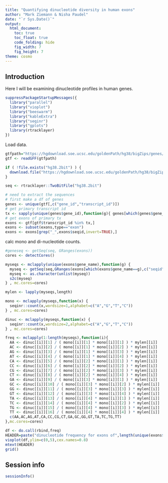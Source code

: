```yaml
---
title: "Quantifying dinucleotide diversity in human exons"
author: "Mark Ziemann & Nisha Paudel"
date: "`r Sys.Date()`"
output:
  html_document:
    toc: true
    toc_float: true
    code_folding: hide
    fig_width: 7
    fig_height: 7
theme: cosmo
---
```


## Introduction

Here I will be examining dinucleotide profiles in human genes.

```r

suppressPackageStartupMessages({
  library("parallel")
  library("vioplot")
  library("beeswarm")
  library("kableExtra")
  library("seqinr")
  library("gplots")
  library(rtracklayer)
})

```

Load data.

```r

gtfpath="https://hgdownload.soe.ucsc.edu/goldenPath/hg38/bigZips/genes/hg38.refGene.gtf.gz"
gtf <- readGFF(gtfpath)

if ( !file.exists("hg38.2bit") ) {
  download.file("https://hgdownload.soe.ucsc.edu/goldenPath/hg38/bigZips/hg38.2bit",destfile="hg38.2bit") 
}

seq <- rtracklayer::TwoBitFile("hg38.2bit")

# need to extract the sequences
# first make a df of genes
genes <- unique(gtf[,c("gene_id","transcript_id")])
# get primary transcript id
tx <- sapply(unique(genes$gene_id),function(g){ genes[which(genes$gene_id==g),2][1] } )
# get exons of primary tx
exons <- gtf[gtf$transcript_id %in% tx,]
exons <- subset(exons,type=="exon")
exons <- exons[grep("_",exons$seqid,invert=TRUE),]

```

calc mono and di-nucleotide counts.

```r

#geneseq <- getSeq(seq, GRanges(exons))
cores <- detectCores()

myseqs <- mclapply(unique(exons$gene_name),function(g) {
  myseq <- getSeq(seq,GRanges(exons[which(exons$gene_name==g),c("seqid","start","end")]))
  myseq <- as.character(unlist(myseq))
  s2c(myseq)
} , mc.cores=cores)

mylen <- lapply(myseqs,length)

mono <- mclapply(myseqs,function(x) {
  seqinr::count(x,wordsize=1,alphabet=c("A","G","T","C"))
} , mc.cores=cores)

dinuc <- mclapply(myseqs,function(x) {
  seqinr::count(x,wordsize=2,alphabet=c("A","G","T","C"))
} , mc.cores=cores)

freq <- mclapply(1:length(myseqs),function(i){
  AA <- dinuc[[i]][1] / ( mono[[i]][1] * mono[[i]][1] ) * mylen[[i]]
  AC <- dinuc[[i]][2] / ( mono[[i]][1] * mono[[i]][2] ) * mylen[[i]]
  AG <- dinuc[[i]][3] / ( mono[[i]][1] * mono[[i]][3] ) * mylen[[i]]
  AT <- dinuc[[i]][4] / ( mono[[i]][1] * mono[[i]][4] ) * mylen[[i]]
  CA <- dinuc[[i]][5] / ( mono[[i]][2] * mono[[i]][1] ) * mylen[[i]]
  CC <- dinuc[[i]][6] / ( mono[[i]][2] * mono[[i]][2] ) * mylen[[i]]
  CG <- dinuc[[i]][7] / ( mono[[i]][2] * mono[[i]][3] ) * mylen[[i]]
  CT <- dinuc[[i]][8] / ( mono[[i]][2] * mono[[i]][4] ) * mylen[[i]]
  GA <- dinuc[[i]][9] / ( mono[[i]][3] * mono[[i]][1] ) * mylen[[i]]
  GC <- dinuc[[i]][10] / ( mono[[i]][3] * mono[[i]][2] ) * mylen[[i]]
  GG <- dinuc[[i]][11] / ( mono[[i]][3] * mono[[i]][3] ) * mylen[[i]]
  GT <- dinuc[[i]][12] / ( mono[[i]][3] * mono[[i]][4] ) * mylen[[i]]
  TA <- dinuc[[i]][13] / ( mono[[i]][4] * mono[[i]][1] ) * mylen[[i]]
  TC <- dinuc[[i]][14] / ( mono[[i]][4] * mono[[i]][2] ) * mylen[[i]]
  TG <- dinuc[[i]][15] / ( mono[[i]][4] * mono[[i]][3] ) * mylen[[i]]
  TT <- dinuc[[i]][16] / ( mono[[i]][4] * mono[[i]][4] ) * mylen[[i]]
  c(AA,AC,AG,AT,CA,CC,CG,CT,GA,GC,GG,GT,TA,TC,TG,TT)
},mc.cores=cores)

df <- do.call(rbind,freq)
HEADER=paste("dinucleotide frequency for exons of",length(unique(exons$gene_name)),"genes")
vioplot(df,ylim=c(0,5),cex.names=0.8)
mtext(HEADER)
grid()

```

## Session info

```r

sessionInfo()

```
